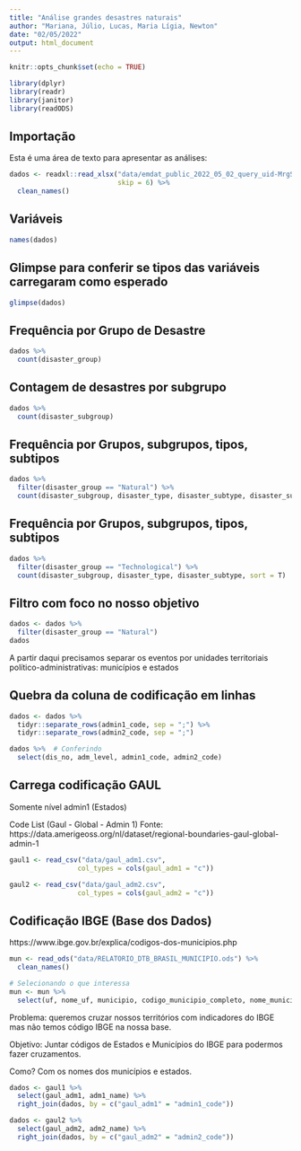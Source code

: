 ```yaml
---
title: "Análise grandes desastres naturais"
author: "Mariana, Júlio, Lucas, Maria Lígia, Newton"
date: "02/05/2022"
output: html_document
---
```


```r
knitr::opts_chunk$set(echo = TRUE)

library(dplyr)
library(readr)
library(janitor)
library(readODS)
```


## Importação

Esta é uma área de texto para apresentar as análises:

```r
dados <- readxl::read_xlsx("data/emdat_public_2022_05_02_query_uid-MrgSmc.xlsx",
                           skip = 6) %>% 
  clean_names()
```


## Variáveis

```r
names(dados)
```

## Glimpse para conferir se tipos das variáveis carregaram como esperado

```r
glimpse(dados)
```


## Frequência por Grupo de Desastre

```r
dados %>% 
  count(disaster_group)
```


## Contagem de desastres por subgrupo

```r
dados %>% 
  count(disaster_subgroup)
```



## Frequência por Grupos, subgrupos, tipos, subtipos

```r
dados %>% 
  filter(disaster_group == "Natural") %>% 
  count(disaster_subgroup, disaster_type, disaster_subtype, disaster_subsubtype, sort = T)
```




## Frequência por Grupos, subgrupos, tipos, subtipos

```r
dados %>% 
  filter(disaster_group == "Technological") %>% 
  count(disaster_subgroup, disaster_type, disaster_subtype, sort = T)
```



## Filtro com foco no nosso objetivo

```r
dados <- dados %>% 
  filter(disaster_group == "Natural")
dados
```


A partir daqui precisamos separar os eventos por unidades territoriais político-administrativas: municípios e estados


## Quebra da coluna de codificação em linhas

```r
dados <- dados %>% 
  tidyr::separate_rows(admin1_code, sep = ";") %>%
  tidyr::separate_rows(admin2_code, sep = ";")

dados %>%  # Conferindo
  select(dis_no, adm_level, admin1_code, admin2_code)
```


## Carrega codificação GAUL

Somente nível admin1 (Estados)

Code List (Gaul - Global - Admin 1)
Fonte: https://data.amerigeoss.org/nl/dataset/regional-boundaries-gaul-global-admin-1

```r
gaul1 <- read_csv("data/gaul_adm1.csv",
                 col_types = cols(gaul_adm1 = "c"))

gaul2 <- read_csv("data/gaul_adm2.csv",
                 col_types = cols(gaul_adm2 = "c"))

```


## Codificação IBGE (Base dos Dados)

https://www.ibge.gov.br/explica/codigos-dos-municipios.php

```r
mun <- read_ods("data/RELATORIO_DTB_BRASIL_MUNICIPIO.ods") %>% 
  clean_names()

# Selecionando o que interessa
mun <- mun %>% 
  select(uf, nome_uf, municipio, codigo_municipio_completo, nome_municipio)
```


Problema: queremos cruzar nossos territórios com indicadores do IBGE mas não temos código IBGE na nossa base.

Objetivo: Juntar códigos de Estados e Municípios do IBGE para podermos fazer cruzamentos. 

Como? Com os nomes dos municípios e estados.

```r
dados <- gaul1 %>% 
  select(gaul_adm1, adm1_name) %>%
  right_join(dados, by = c("gaul_adm1" = "admin1_code"))

dados <- gaul2 %>% 
  select(gaul_adm2, adm2_name) %>%
  right_join(dados, by = c("gaul_adm2" = "admin2_code"))
```





